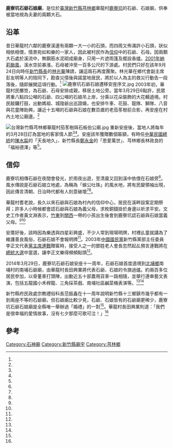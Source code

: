 {{coord|24.745251|121.138406|display=title}}
{{東亞廟宇
| name = 鹿寮坑石爺石娘廟
| img =File:鹿寮坑石爺石娘正面2.jpg
| img_capt = 鹿寮坑石爺石娘
| image_width = 250px
| location = {{TWN}}[[新竹縣|新竹縣]][[芎林鄉|芎林鄉]]華龍村六鄰
| god =石爺、石娘
| type = 
| struct = 
| open_year =
| cere_date =
| cultural_collection= 
|}}
'''鹿寮坑石爺石娘廟'''，是位於[[臺灣|臺灣]][[新竹縣|新竹縣]][[芎林鄉|芎林鄉]]華龍村[[鹿寮坑|鹿寮坑]]的石爺、石娘廟，供奉被當地視為夫妻的兩顆大石。

==沿革==
昔日華龍村六鄰的鹿寮溪邊有兩顆一大一小的石頭，而四周又佈滿許小石頭，狀似相依相偎，情景宛如和樂的一家人，因此被村民作為[[台灣民間信仰|信仰]]中的石爺、石母。因兩顆大石處於溪流中，無鋼筋水泥砌成廟身，只用一片遮雨篷及擺設香爐。[[颱風納莉_(2001年)|2001年納莉颱風]]，溪水空前暴漲，石母被沖至一百多公尺的下游處。村民們只好在該年9月24日向時任[[新竹縣長|新竹縣長]]的[[林光華|林光華]]陳請，讓這兩石再度團聚。林光華在鄉代會副主席彭友明等人的陪同下，勘查災情後與諾當地居民，將於以人為主的救災行動告一段落後，隨即展開這項行動。<ref name="劉廣義"/>
[[File:鹿寮坑石爺石娘遷移安座序文.jpg|thumb]]
2003年初，華龍村民擲筊，為石爺、石母安排成親，移居土地公旁。當年3月29日6點許，民眾將重八點四公噸的石爺、四公噸的石娘吊上岸，分乘以花朵裝飾的大花轎遶境。村民敲鑼打鼓，出動媽祖、城隍爺出巡證婚，也安排牛車、花鼓、龍隊、獅隊、八音與花童陣助興，讓近十五噸的石爺與石娘在數百歲的老茄苳樹前合影，再安座在村內土地公廟邊。<ref name="李青霖"/>

[[File:台灣新竹縣芎林鄉華龍村茄苳樹與石板伯公廟.jpg|thumb]]
重新安座後，當地人將每年的3月28日訂為當地的客家情人節<ref name="黃美珠"/><ref name="蔡昕穎"/>。安座該年獲贈數個匾額，有時任[[中華民國總統|中華民國總統]]的[[陳水扁|陳水扁]]的「天長地久」、新竹縣長[[鄭永金|鄭永金]]的「恩愛萬世」、芎林鄉長林政良的「福裕德澤」等<ref name="張柏東"/>。

==信仰==
鹿寮坑相傳石爺在夜間會發光，於雨夜出遊，至清晨又回到溪中依偎在石娘旁<ref name="蔡昕穎"/>。風水傳說是石爺石娘立地處，為稱為「蜈公吐珠」的風水地，將有民變領袖出現，因此傳言清朝、日治時代都有人刻意破壞<ref name="李青霖"/><ref name="李青霖2"/>。

華龍村耆老說，長久以來石爺與石娘為村內的信仰中心，居民在溪畔設案定期祭拜；許多人小時候都會認石爺與石娘為義父母，求枚銅錢掛於身邊以祈求平安。文史工作者黃文淵表示，[[竹東鎮|竹東]]到[[關西鎮_(臺灣)|關西]]一帶的小孩出生後會到鹿寮坑認石爺與石娘當義父母。<ref name="李青霖"/><ref name="李青霖2"/>

安厝好後，該時因為樂透與四星彩興盛，不少人常到現場明牌，村裡乩童就講為了維護善良風俗，石爺石娘不會報明牌<ref name="李青霖2"/>。2003年[[中國國民黨|中國國民黨]]新竹縣黨部主任委員李正文代表[[中國國民黨黨主席|黨主席]][[連戰|連戰]]贈匾時，接受人之一的鄧姓老人會長忽然起乩預言連戰將在[[2004年中華民國總統選舉|總統大選]]中當選，讓李正文樂得頻頻點頭<ref name="張柏東"/>。

2014年3月29日，鹿寮坑石爺石娘安座十一周年，石爺石娘首度遶境到[[北埔鄉|北埔鄉]]南埔村的南埔石爺廟，由華龍村長田興業將代表石爺、石娘的令旗過爐。約兩百多位居民參加，以骨董車打頭陣，出動近五十部農用貨車一路相隨，並舉行連串藝文表演，包括五龍國小禾稈龍、三角採茶戲、南埔社區鹹菜桶表演等。<ref name="黃美珠"/><ref name="蔡昕穎"/>

新竹縣府民政處宗教禮俗科長范振鑫在十一周年說明新竹縣十三鄉鎮市幾乎都有一到兩座不等的石爺廟，但石娘廟比較少見，石爺、石娘皆有的石爺廟更稀少，鹿寮坑石爺石娘廟是全縣唯一舉辦過「婚禮」的一對<ref name="黃美珠"/>。華龍村長田興業則道：「我們是很幸福的愛情故事，沒有七夕那麼可歌可泣！」<ref name="蔡昕穎"/>

{{Multiple image
|align=center
|direction = horizontal
|width = 200
|image1 =鹿寮坑圓石伯公與石爺石娘正面.jpg
|caption1 =伯公廟與石爺石娘前側
|image3 =鹿寮坑石爺石娘結婚證書.jpg
|caption3 =石爺石娘結婚證書
}}

== 參考 ==
{{reflist|1|refs=

<ref name="劉廣義">{{Cite news|url=|title=依偎溪畔 村民祭拜 石頭爺、石頭母分散 申援|author=劉廣義、張柏東|language=zh-tw|publisher=《聯合報》|date=2001-09-25|accessdate=}}</ref>

<ref name="李青霖2">{{Cite news|url=|title=媽祖城隍證婚 石爺石娘成親 兩年前風災大水沖散 遙隔150公尺 竹縣華龍村民為「義父母」牽線 300歲老茄冬見證|author=李青霖|language=zh-tw|publisher=《聯合報》|date=2003-03-30|accessdate=}}</ref>

<ref name="彭日鏡">{{Cite news|url=http://www.lnanews.com/news/%E6%96%B0%E7%AB%B9%E7%B8%A3%E8%8A%8E%E6%9E%97%E9%84%89%E8%8F%AF%E9%BE%8D%E6%9D%91%E6%9C%89%E4%B8%80%E6%A3%B5%E6%A8%B9%E9%BD%A1%E4%B8%89%E7%99%BE%E5%B9%B4%E4%BB%A5%E4%B8%8A%E7%9A%84%E8%80%81%E8%8C%84%E8%8B%B3%E6%A8%B9.html|title=新竹縣芎林鄉華龍村有一棵樹齡三百年以上的老茄苳樹|author=彭日鏡 |language=zh-tw|publisher=《人間福報》|date=2011-07-11|accessdate=2017-03-27}}</ref>

<ref name="黃美珠">{{Cite news|url=http://news.ltn.com.tw/news/local/paper/766137|title=〈北部〉客家情人節 石爺石娘遶境|author=黃美珠|language=zh-tw|publisher=《自由時報》|date=2014-03-29|accessdate=2017-03-27}}</ref>

<ref name="張柏東">{{Cite news|url=|title=連戰贈匾 石爺石娘傳神話 |author=張柏東|language=zh-tw|publisher=《聯合報》|date=2003-05-15|accessdate=}}</ref>

<ref name="李青霖">{{Cite news|url=|title=石爺石娘：別逼我們報明牌 透過乩童指示信眾 維護善良風俗「不來這套」|author=李青霖|language=zh-tw|publisher=《聯合報》|date=2003-05-02|accessdate=}}</ref>

<ref name="蔡昕穎">{{Cite news|url=|title=客家情人節 鹿寮坑石爺石娘出巡囉 十年前兩石成婚 村民離婚少了 昨天坐轎到北埔 探訪南埔村的石爺 50輛農用貨車一路相隨|author=蔡昕穎|language=zh-tw|publisher=《聯合報》|date=2014-03-29|accessdate=}}</ref>

}}
{{portal box|臺灣|宗教}}
 {{commonscat|Stone man and wife in Lu Liao Keng}}

[[Category:石神廟|Category:石神廟]]
[[Category:新竹縣廟宇|Category:新竹縣廟宇]]
[[Category:芎林鄉|Category:芎林鄉]]